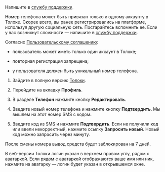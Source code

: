 <Cut title="Не приходит SMS с кодом подтверждения">

Напишите в [службу поддержки](https://yandex.ru/support/passport/troubleshooting/nosms-form.html).

</Cut>

<Cut title="Не могу зарегистрироваться, потому что номер телефона привязан к другому аккаунту">

Номер телефона может быть привязан только к одному аккаунту в Толоке. Cкорее всего, вы ранее регистрировались на платформе, используя другую социальную сеть. Постарайтесь вспомнить ее. Если у вас возникнут сложности — напишите в [службу поддержки](https://yandex.ru/support/passport/troubleshooting/nosms-form.html).

Согласно [Пользовательскому соглашению](https://join.toloka.ai/legal/user-agreement-ru/):

- пользователь может иметь только один аккаунт в Толоке;

- повторная регистрация запрещена;

- у пользователя должен быть уникальный номер телефона.

</Cut>

<Cut title="Как поменять номер телефона в моем аккаунте">

1. Зайдите в полную версию [Толоки](https://toloka.ai/tolokers/ru/).

2. Перейдите на вкладку **Профиль**.

3. В разделе **Телефон** нажмите кнопку **Редактировать**.

4. Введите новый номер телефона и нажмите кнопку **Подтвердить**. Мы вышлем на этот номер SMS с кодом.

5. Введите код из SMS и нажмите **Подтвердить**. Если не получили код или ввели некорректный, нажмите ссылку **Запросить новый**. Новый код можно запросить через минуту.

<Note mode="restriction" title="Внимание">

После смены номера вывод средств будет заблокирован на 7 дней.

</Note>

</Cut>

<Cut title="Где посмотреть свой логин в веб-версии Толоки">

В веб-версии Толоки логин указан в верхнем правом углу, рядом с аватаркой. Если рядом с аватаркой отображаются ваше имя или ник, нажмите на аватарку — логин будет указан в открывшемся окне.

</Cut>
